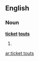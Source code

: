 ==English==

===Noun===
'''[[ticket]] [[tout]]s'''

# {{UK}} {{plural of|[[ticket tout]]}}

[[ar:ticket touts]]